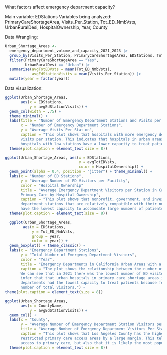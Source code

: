 What factors affect emergency department capacity?

Main variable: EDStations
Variables being analyzed: PrimaryCareShortageArea, Visits_Per_Station, Tot_ED_NmbVsts, UrbanRuralDesi, HospitalOwnership, Year, County 

Data Wrangling: 
```r
Urban_Shortage_Areas <- 
  emergency_department_volume_and_capacity_2021_2023 |>
  group_by(Visits_Per_Station, PrimaryCareShortageArea, EDStations, Tot_ED_NmbVsts, UrbanRuralDesi, HospitalOwnership, year, CountyName) |>
  filter(PrimaryCareShortageArea == "Yes",
         UrbanRuralDesi == "Urban") |>
  summarise(avgTotEDVsts = mean(Tot_ED_NmbVsts),
            avgEdStationVisits = mean(Visits_Per_Station)) |>
  mutate(year = factor(year))
```

Data visualization: 

```r
ggplot(Urban_Shortage_Areas,
       aes(x = EDStations,
           y = avgEdStationVisits)) +
  geom_col(width = .75) + 
  theme_minimal() +
  labs(title = "Number of Emergency Department Stations and Visits per Station in California Urban Primary Care Shortage Areas",
       x = "Number of Emergency Department Stations",
       y = "Average Visits Per Station",
       caption = "This plot shows that hospitals with more emergency department stations tend to have a lower average number of
       visits per station. This indicates that hospitals in urban areas with restricted access to primary care may be overcrowded, as
       hospitals with low stations have a lower capacity to treat patients but they get a larger number of patients per station.") +
  theme(plot.caption = element_text(size = 8))
```

```r
ggplot(Urban_Shortage_Areas, aes(x = EDStations, 
                                 y = avgTotEDVsts, 
                                 color = HospitalOwnership)) + 
  geom_point(alpha = 0.4, position = "jitter") + theme_minimal() +
  labs(x = "Number of ED Stations", 
       y = "Average Number of ED Visitors per Facility",
       color = "Hospital Ownership",
       title = "Average Emergency Department Visitors per Station in California Urban Areas with Restricted Access to 
       Primary Care by Hospital Ownership",
       caption = "This plot shows that nonprofit, government, and investor owned hospitals all have quantities of emergency
       department stations that are relatively compatible with their number of visitors per facility. Investory owned hospitals
       have the lowest capacity to accomodate large numbers of patients while nonprofit hospitals have the highest.") +
  theme(plot.caption = element_text(size = 8))
```

```r
  ggplot(Urban_Shortage_Areas, 
        aes(x = EDStations,
            y = Tot_ED_NmbVsts,
            group = year, 
            color = year)) + 
  geom_boxplot() + theme_classic() + 
  labs(x = "Emergency Department Stations", 
       y = "Total Number of Emergency Department Visitors", 
       color = "Year", 
       title = "Emergency Departments in California Urban Areas with a Shortage of Primary Care: Total Emergency Department Visitors in Relation to Number of Stations by Year",
       caption = "The plot shows the relationship between the number of ED station and the total number of ED visitors by year.
       We can see that in 2021 there was the lowest number of ED visitors in relation to the number of stations. From this we can
       infer that that urban hospitals in primary care shortage areas in 2021 had a higher capacity to treat patients. In 2023 ED
       departments had the lowest capacity to treat patients because for the number of ED stations there was a comparatively higher
       number of total visitors.") +
theme(plot.caption = element_text(size = 8))
```

```r
ggplot(Urban_Shortage_Areas, 
       aes(x = CountyName,
           y = avgEdStationVisits)) + 
  geom_col() + 
  labs(x = "County",
       y = "Average Number of Emergency Department Station Visitors per Station", 
       title = "Average Number of Emergency Department Visitors Per Station by County in California Urban Areas With Restricted Primary Care Access",
       caption = "This plot shows that Los Angeles County has the highest number of ED visitors per station for urban hospitals in
       restricted primary care access areas by a large margin. This tells us that Los Angeles County likely has extremely restricted
       access to primary care, but also that it is likely the most populous area being evaluated by the data.") + 
  theme(plot.caption = element_text(size = 8))
```


